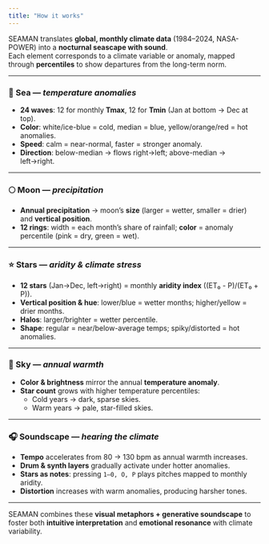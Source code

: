 ```yaml
---
title: "How it works"
---
```


SEAMAN translates **global, monthly climate data** (1984–2024, NASA-POWER) into a **nocturnal seascape with sound**.  
Each element corresponds to a climate variable or anomaly, mapped through **percentiles** to show departures from the long-term norm.

---

### 🌊 Sea — *temperature anomalies*
- **24 waves**: 12 for monthly **Tmax**, 12 for **Tmin** (Jan at bottom → Dec at top).  
- **Color**: white/ice-blue = cold, median = blue, yellow/orange/red = hot anomalies.  
- **Speed**: calm = near-normal, faster = stronger anomaly.  
- **Direction**: below-median → flows right→left; above-median → left→right.

---

### 🌕 Moon — *precipitation*
- **Annual precipitation** → moon’s **size** (larger = wetter, smaller = drier) and **vertical position**.  
- **12 rings**: width = each month’s share of rainfall; **color** = anomaly percentile (pink = dry, green = wet).

---

### ⭐ Stars — *aridity & climate stress*
- **12 stars** (Jan→Dec, left→right) = monthly **aridity index** \((ET₀ - P)/(ET₀ + P)\).  
- **Vertical position & hue**: lower/blue = wetter months; higher/yellow = drier months.  
- **Halos**: larger/brighter = wetter percentile.  
- **Shape**: regular = near/below-average temps; spiky/distorted = hot anomalies.

---

### 🌌 Sky — *annual warmth*
- **Color & brightness** mirror the annual **temperature anomaly**.  
- **Star count** grows with higher temperature percentiles:  
  - Cold years → dark, sparse skies.  
  - Warm years → pale, star-filled skies.

---

### 🎧 Soundscape — *hearing the climate*
- **Tempo** accelerates from 80 → 130 bpm as annual warmth increases.  
- **Drum & synth layers** gradually activate under hotter anomalies.  
- **Stars as notes**: pressing `1–0, O, P` plays pitches mapped to monthly aridity.  
- **Distortion** increases with warm anomalies, producing harsher tones.

---

SEAMAN combines these **visual metaphors + generative soundscape** to foster both **intuitive interpretation** and **emotional resonance** with climate variability.
